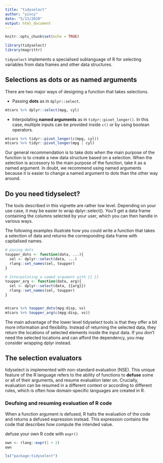 ```yaml
---
title: "tidyselect"
author: "yincy"
date: "5/13/2020"
output: html_document
---
```


```r
knitr::opts_chunk$set(echo = TRUE)
```

```r
library(tidyselect)
library(magrittr)
```

`tidyselect` implements a specialised sublanguage of R for selecting variables from data frames and other data structures.  

## Selections as dots or as named arguments  
There are two major ways of designing a function that takes selections.  

+ Passing **dots** as in `dplyr::select`.  
```r
mtcars %>% dplyr::select(mpg, cyl)
```

+ Interpolating **named arguments** as in `tidyr::pivot_longer()`. In this case, multiple inputs can be provided inside `c()` or by using boolean operators.  

```r
mtcars %>% tidyr::pivot_longer(c(mpg, cyl))
mtcars %>% tidyr::pivot_longer(mpg | cyl)
```


Our general recommendation is to take dots when the main purpose of the function is to create a new data structure based on a selection. When the selection is accessory to the main purpose of the function, take it as a named argument. In doubt, we recommend using named arguments because it is easier to change a named argument to dots than the other way around.  

## Do you need tidyselect?  
The tools described in this vignette are rather low level. Depending on your use case, it may be easier to wrap dplyr::select(). You’ll get a data frame containing the columns selected by your user, which you can then handle in various ways.  

The following examples illustrate how you could write a function that takes a selection of data and returns the corresponding data frame with capitalised names.  
```r
# pasing dots  
toupper_dots <- function(data, ...){
  sel <- dplyr::select(data, ...)
  rlang::set_names(sel, toupper)
}

# Interpolating a named argument with {{ }}
toupper_arg <- function(data, arg){
  sel <- dplyr::select(data, {{arg}})
  rlang::set_names(sel, toupper)
}


mtcars %>% toupper_dots(mpg:disp, vs)
mtcars %>% toupper_arg(c(mpg:disp, vs))
```

The main advantage of the lower level tidyselect tools is that they offer a bit more information and flexibility. Instead of returning the selected data, they return the locations of selected elements inside the input data. If you don’t need the selected locations and can afford the dependency, you may consider wrapping dplyr instead.  


## The selection evaluators  
tidyselect is implemented with non-standard evaluation (NSE). This unique feature of the R language refers to the ability of functions to **defuse** some or all of their arguments, and resume evaluation later on. Crucially, evaluation can be resumed in a different context or according to different rules, which is often how domain-specific languages are created in R.  

### Deufsing and resuming evaluation of R code  
When a function argument is defused, R halts the evaluation of the code and returns a defused expression instead. This expression contains the code that describes how compute the intended value.  


defuse your own R code with `expr()`  
```r
own <- rlang::expr(1 + 2)
own
```

```r
ls("package:tidyselect")
```


























